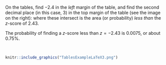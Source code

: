 
:::::: {.cols data-latex=""}

::: {.col data-latex="{0.45\textwidth}"}
On the tables, find $-2.4$ in the *left* margin of the table, and find the second decimal place (in this case, $3$) in the top margin of the table (see the image on the right): where these intersect is the area (or probability) *less than* the $z$-score of $2.43$.
\medskip

The probability of finding a $z$-score less than $z = -2.43$ is $0.0075$, or about $0.75$\%.
:::

::: {.col data-latex="{0.07\textwidth}"}
\ 
<!-- an empty Div (with a white space), serving as a column separator -->
:::

::: {.col data-latex="{0.48\textwidth}"}
```r
knitr::include_graphics("TablesExampleLaTeX3.png")
```
:::
::::::
